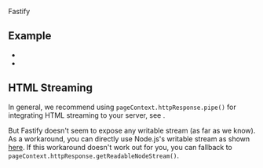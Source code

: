 
<CommunityNote url="https://www.fastify.io" />

<UseBati>Fastify</UseBati>

## Example

 - <Example timestamp="2025.01" repo="whyte50/vike-example-fastify" />
 - <Example timestamp="2024.01" repo="royalswe/vike-fastify-boilerplate" />

## HTML Streaming

In general, we recommend using `pageContext.httpResponse.pipe()` for integrating <Link href="/streaming">HTML streaming</Link> to your server, see <Link href="/streaming#basics" />.

But Fastify doesn't seem to expose any writable stream (as far as we know). As a workaround, you can directly use Node.js's writable stream as shown [here](https://github.com/royalswe/vike-fastify-boilerplate/blob/74bf861b98bfc6ab0cdffc5d3483b52c18cf1c14/server/index.ts#L84-L87). If this workaround doesn't work out for you, you can fallback to `pageContext.httpResponse.getReadableNodeStream()`.
